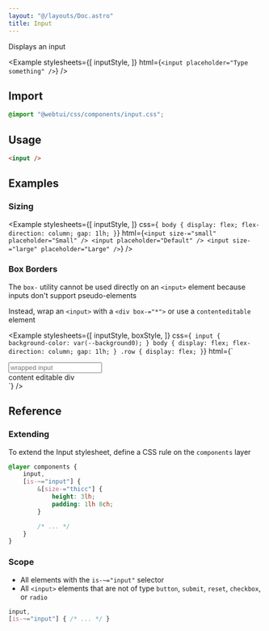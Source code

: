 ```yaml
---
layout: "@/layouts/Doc.astro"
title: Input
---
```



Displays an input

<Example 
    stylesheets={[
        inputStyle, 
    ]}
    html={`<input placeholder="Type something" />`}
/>

## Import

```css
@import "@webtui/css/components/input.css";
```

## Usage

```html
<input />
```

## Examples

### Sizing

<Example 
    stylesheets={[
        inputStyle, 
    ]}
css={`
body {
    display: flex;
    flex-direction: column;
    gap: 1lh;
}`}
    html={`
<input size-="small" placeholder="Small" />
<input placeholder="Default" />
<input size-="large" placeholder="Large" />
`}
/>

### Box Borders

The `box-` utility cannot be used directly on an `<input>` element because inputs don't support pseudo-elements

Instead, wrap an `<input>` with a `<div box-="*">` or use a `contenteditable` element

<Example 
    stylesheets={[
        inputStyle, 
        boxStyle, 
    ]}
css={`
input {
    background-color: var(--background0);
}
body {
    display: flex;
    flex-direction: column;
    gap: 1lh;
}
.row {
    display: flex;
}`}
html={`
<div class="row">
    <div box-="round">
        <input placeholder="wrapped input" />
    </div>
</div>
<div contenteditable box-="round">
    content editable div
</div>`}
/>

## Reference

### Extending

To extend the Input stylesheet, define a CSS rule on the `components` layer

```css
@layer components {
    input,
    [is-~="input"] {
        &[size-="thicc"] {
            height: 3lh;
            padding: 1lh 8ch;
        }

        /* ... */
    }
}
```

### Scope

- All elements with the `is-~="input"` selector
- All `<input>` elements that are not of type `button`, `submit`, `reset`, `checkbox`, or `radio`

```css
input,
[is-~="input"] { /* ... */ }
```
